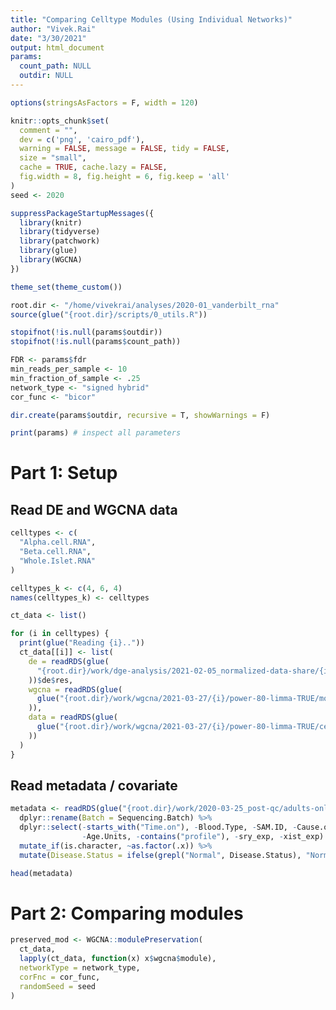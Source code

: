 ```yaml
---
title: "Comparing Celltype Modules (Using Individual Networks)"
author: "Vivek.Rai"
date: "3/30/2021"
output: html_document
params:
  count_path: NULL 
  outdir: NULL
---
```


```r
options(stringsAsFactors = F, width = 120)

knitr::opts_chunk$set(
  comment = "",
  dev = c('png', 'cairo_pdf'),
  warning = FALSE, message = FALSE, tidy = FALSE,
  size = "small",
  cache = TRUE, cache.lazy = FALSE,
  fig.width = 8, fig.height = 6, fig.keep = 'all'
)
seed <- 2020

suppressPackageStartupMessages({
  library(knitr)
  library(tidyverse)
  library(patchwork)
  library(glue)
  library(WGCNA)
})

theme_set(theme_custom())

root.dir <- "/home/vivekrai/analyses/2020-01_vanderbilt_rna"
source(glue("{root.dir}/scripts/0_utils.R"))
```

```r
stopifnot(!is.null(params$outdir))
stopifnot(!is.null(params$count_path))

FDR <- params$fdr
min_reads_per_sample <- 10
min_fraction_of_sample <- .25
network_type <- "signed hybrid"
cor_func <- "bicor"

dir.create(params$outdir, recursive = T, showWarnings = F)

print(params) # inspect all parameters
```

# Part 1: Setup

## Read DE and WGCNA data 
```r
celltypes <- c(
  "Alpha.cell.RNA",
  "Beta.cell.RNA",
  "Whole.Islet.RNA"
)

celltypes_k <- c(4, 6, 4)
names(celltypes_k) <- celltypes

ct_data <- list()

for (i in celltypes) {
  print(glue("Reading {i}.."))
  ct_data[[i]] <- list(
    de = readRDS(glue(
      "{root.dir}/work/dge-analysis/2021-02-05_normalized-data-share/{i}-{celltypes_k[i]}.rds"
    ))$de$res,
    wgcna = readRDS(glue(
      glue("{root.dir}/work/wgcna/2021-03-27/{i}/power-80-limma-TRUE/module-assignment.rds")
    )),
    data = readRDS(glue(
      glue("{root.dir}/work/wgcna/2021-03-27/{i}/power-80-limma-TRUE/celltype-norm-counts.rds")
    ))
  )
}
```

## Read metadata / covariate 
```r
metadata <- readRDS(glue("{root.dir}/work/2020-03-25_post-qc/adults-only_sample-info.rds")) %>% 
  dplyr::rename(Batch = Sequencing.Batch) %>%
  dplyr::select(-starts_with("Time.on"), -Blood.Type, -SAM.ID, -Cause.of.Death,
                -Age.Units, -contains("profile"), -sry_exp, -xist_exp) %>%
  mutate_if(is.character, ~as.factor(.x)) %>%
  mutate(Disease.Status = ifelse(grepl("Normal", Disease.Status), "Normal", "Type 2 Diabetes"))

head(metadata)
```

# Part 2: Comparing modules

```r
preserved_mod <- WGCNA::modulePreservation(
  ct_data,
  lapply(ct_data, function(x) x$wgcna$module),
  networkType = network_type,
  corFnc = cor_func,
  randomSeed = seed
)
```

